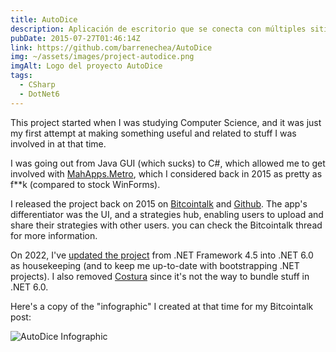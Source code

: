 ```yaml
---
title: AutoDice
description: Aplicación de escritorio que se conecta con múltiples sitios para apuestas de criptomonedas en el juego de "Dados".
pubDate: 2015-07-27T01:46:14Z
link: https://github.com/barrenechea/AutoDice
img: ~/assets/images/project-autodice.png
imgAlt: Logo del proyecto AutoDice
tags:
  - CSharp
  - DotNet6
---
```


This project started when I was studying Computer Science, and it was just my first attempt at making something useful and related to stuff I was involved in at that time.

I was going out from Java GUI (which sucks) to C#, which allowed me to get involved with [MahApps.Metro](https://mahapps.com/), which I considered back in 2015 as pretty as f\*\*k (compared to stock WinForms).

I released the project back on 2015 on [Bitcointalk](https://bitcointalk.org/index.php?topic=1135816.0) and [Github](https://github.com/barrenechea/AutoDice). The app's differentiator was the UI, and a strategies hub, enabling users to upload and share their strategies with other users. you can check the Bitcointalk thread for more information.

On 2022, I've [updated the project](https://github.com/barrenechea/AutoDice/commit/194cb75cbf924faa50528c8da1b259b2f51213f1) from .NET Framework 4.5 into .NET 6.0 as housekeeping (and to keep me up-to-date with bootstrapping .NET projects). I also removed [Costura](https://github.com/Fody/Costura) since it's not the way to bundle stuff in .NET 6.0.

Here's a copy of the "infographic" I created at that time for my Bitcointalk post:

<Image src={FooterImage} alt="AutoDice Infographic" width={800} format="webp" />
